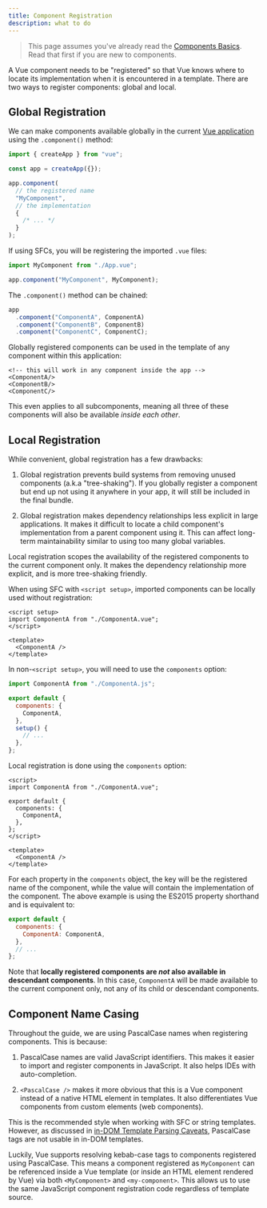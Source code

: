 ```yaml
---
title: Component Registration
description: what to do
---
```



> This page assumes you've already read the [Components Basics](/guide/essentials/component-basics). Read that first if you are new to components.

<VueSchoolLink
  href="https://vueschool.io/lessons/vue-3-global-vs-local-vue-components"
  title="Free Vue.js Component Registration Lesson"
/>

A Vue component needs to be "registered" so that Vue knows where to locate its implementation when it is encountered in a template. There are two ways to register components: global and local.

## Global Registration

We can make components available globally in the current [Vue application](/guide/essentials/application) using the `.component()` method:

```js
import { createApp } from "vue";

const app = createApp({});

app.component(
  // the registered name
  "MyComponent",
  // the implementation
  {
    /* ... */
  }
);
```

If using SFCs, you will be registering the imported `.vue` files:

```js
import MyComponent from "./App.vue";

app.component("MyComponent", MyComponent);
```

The `.component()` method can be chained:

```js
app
  .component("ComponentA", ComponentA)
  .component("ComponentB", ComponentB)
  .component("ComponentC", ComponentC);
```

Globally registered components can be used in the template of any component within this application:

```vue-html
<!-- this will work in any component inside the app -->
<ComponentA/>
<ComponentB/>
<ComponentC/>
```

This even applies to all subcomponents, meaning all three of these components will also be available _inside each other_.

## Local Registration

While convenient, global registration has a few drawbacks:

1. Global registration prevents build systems from removing unused components (a.k.a "tree-shaking"). If you globally register a component but end up not using it anywhere in your app, it will still be included in the final bundle.

2. Global registration makes dependency relationships less explicit in large applications. It makes it difficult to locate a child component's implementation from a parent component using it. This can affect long-term maintainability similar to using too many global variables.

Local registration scopes the availability of the registered components to the current component only. It makes the dependency relationship more explicit, and is more tree-shaking friendly.

<div class="composition-api">

When using SFC with `<script setup>`, imported components can be locally used without registration:

```vue
<script setup>
import ComponentA from "./ComponentA.vue";
</script>

<template>
  <ComponentA />
</template>
```

In non-`<script setup>`, you will need to use the `components` option:

```js
import ComponentA from "./ComponentA.js";

export default {
  components: {
    ComponentA,
  },
  setup() {
    // ...
  },
};
```

</div>
<div class="options-api">

Local registration is done using the `components` option:

```vue
<script>
import ComponentA from "./ComponentA.vue";

export default {
  components: {
    ComponentA,
  },
};
</script>

<template>
  <ComponentA />
</template>
```

</div>

For each property in the `components` object, the key will be the registered name of the component, while the value will contain the implementation of the component. The above example is using the ES2015 property shorthand and is equivalent to:

```js
export default {
  components: {
    ComponentA: ComponentA,
  },
  // ...
};
```

Note that **locally registered components are _not_ also available in descendant components**. In this case, `ComponentA` will be made available to the current component only, not any of its child or descendant components.

## Component Name Casing

Throughout the guide, we are using PascalCase names when registering components. This is because:

1. PascalCase names are valid JavaScript identifiers. This makes it easier to import and register components in JavaScript. It also helps IDEs with auto-completion.

2. `<PascalCase />` makes it more obvious that this is a Vue component instead of a native HTML element in templates. It also differentiates Vue components from custom elements (web components).

This is the recommended style when working with SFC or string templates. However, as discussed in [in-DOM Template Parsing Caveats](/guide/essentials/component-basics#in-dom-template-parsing-caveats), PascalCase tags are not usable in in-DOM templates.

Luckily, Vue supports resolving kebab-case tags to components registered using PascalCase. This means a component registered as `MyComponent` can be referenced inside a Vue template (or inside an HTML element rendered by Vue) via both `<MyComponent>` and `<my-component>`. This allows us to use the same JavaScript component registration code regardless of template source.

